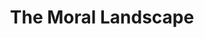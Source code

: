 ---
title: "The Moral Landscape"
bookCover: "/assets/book-covers/the-moral-landscape.jpg"
bookAuthor: "Sam Harris"
rating: 8
done: false
tags: []
summary: false
detailedNotes: false
amazonLink: ""
amazonAffiliateLink: ""
---